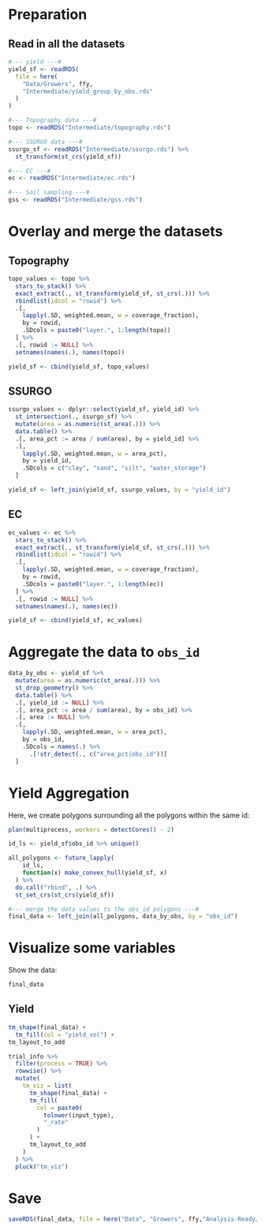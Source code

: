 # Preparation

## Read in all the datasets

```r
#--- yield ---#
yield_sf <- readRDS(
  file = here(
    "Data/Growers", ffy, 
    "Intermediate/yield_group_by_obs.rds"
  )
)
```

```r
#--- Topography data ---#
topo <- readRDS("Intermediate/topography.rds")
```

```r
#--- SSURGO data ---#
ssurgo_sf <- readRDS("Intermediate/ssurgo.rds") %>%
  st_transform(st_crs(yield_sf))
```

```r
#--- EC ---#
ec <- readRDS("Intermediate/ec.rds")
```

```r
#--- Soil sampling ---#
gss <- readRDS("Intermediate/gss.rds")
```

# Overlay and merge the datasets 

## Topography

```r
topo_values <- topo %>%
  stars_to_stack() %>%
  exact_extract(., st_transform(yield_sf, st_crs(.))) %>%
  rbindlist(idcol = "rowid") %>%
  .[,
    lapply(.SD, weighted.mean, w = coverage_fraction),
    by = rowid,
    .SDcols = paste0("layer.", 1:length(topo))
  ] %>%
  .[, rowid := NULL] %>%
  setnames(names(.), names(topo))

yield_sf <- cbind(yield_sf, topo_values)
```

## SSURGO

```r
ssurgo_values <- dplyr::select(yield_sf, yield_id) %>%
  st_intersection(., ssurgo_sf) %>%
  mutate(area = as.numeric(st_area(.))) %>%
  data.table() %>%
  .[, area_pct := area / sum(area), by = yield_id] %>%
  .[,
    lapply(.SD, weighted.mean, w = area_pct),
    by = yield_id,
    .SDcols = c("clay", "sand", "silt", "water_storage")
  ]

yield_sf <- left_join(yield_sf, ssurgo_values, by = "yield_id")
```

## EC

```r
ec_values <- ec %>%
  stars_to_stack() %>%
  exact_extract(., st_transform(yield_sf, st_crs(.))) %>%
  rbindlist(idcol = "rowid") %>%
  .[,
    lapply(.SD, weighted.mean, w = coverage_fraction),
    by = rowid,
    .SDcols = paste0("layer.", 1:length(ec))
  ] %>%
  .[, rowid := NULL] %>%
  setnames(names(.), names(ec))

yield_sf <- cbind(yield_sf, ec_values)
```

# Aggregate the data to `obs_id` 

```r
data_by_obs <- yield_sf %>% 
  mutate(area = as.numeric(st_area(.))) %>%
  st_drop_geometry() %>% 
  data.table() %>% 
  .[, yield_id := NULL] %>% 
  .[, area_pct := area / sum(area), by = obs_id] %>% 
  .[, area := NULL] %>% 
  .[, 
    lapply(.SD, weighted.mean, w = area_pct), 
    by = obs_id, 
    .SDcols = names(.) %>% 
      .[!str_detect(., c("area_pct|obs_id"))]
  ]  

```

# Yield Aggregation

Here, we create polygons surrounding all the polygons within the same id:

```r
plan(multiprocess, workers = detectCores() - 2)

id_ls <- yield_sf$obs_id %>% unique()

all_polygons <- future_lapply(
    id_ls, 
    function(x) make_convex_hull(yield_sf, x)
  ) %>% 
  do.call("rbind", .) %>% 
  st_set_crs(st_crs(yield_sf))

#--- merge the data values to the obs_id polygons ---#
final_data <- left_join(all_polygons, data_by_obs, by = "obs_id")  

```

# Visualize some variables

Show the data:

```r
final_data
```  

## Yield

```r
tm_shape(final_data) +
  tm_fill(col = "yield_vol") +
tm_layout_to_add
```  

```r
trial_info %>% 
  filter(process = TRUE) %>% 
  rowwise() %>% 
  mutate(
    tm_viz = list(
      tm_shape(final_data) +
      tm_fill(
        col = paste0(
          tolower(input_type),
          "_rate"
        )
      ) +
      tm_layout_to_add
    )
  ) %>% 
  pluck("tm_viz")
```

# Save

```r
saveRDS(final_data, file = here("Data", "Growers", ffy,"Analysis-Ready/analysis_data.rds"))
```

 

